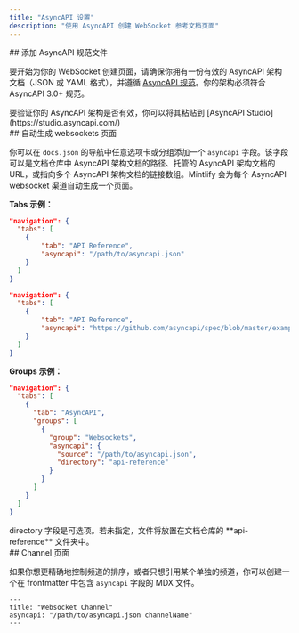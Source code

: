 ```yaml
---
title: "AsyncAPI 设置"
description: "使用 AsyncAPI 创建 WebSocket 参考文档页面"
---
```


<div id="add-an-asyncapi-specification-file">
  ## 添加 AsyncAPI 规范文件
</div>

要开始为你的 WebSocket 创建页面，请确保你拥有一份有效的 AsyncAPI 架构文档（JSON 或 YAML 格式），并遵循 [AsyncAPI 规范](https://www.asyncapi.com/docs/reference/specification/v3.0.0)。你的架构必须符合 AsyncAPI 3.0+ 规范。

<Tip>
  要验证你的 AsyncAPI 架构是否有效，你可以将其粘贴到
  [AsyncAPI Studio](https://studio.asyncapi.com/)
</Tip>

<div id="auto-populate-websockets-pages">
  ## 自动生成 websockets 页面
</div>

你可以在 `docs.json` 的导航中任意选项卡或分组添加一个 `asyncapi` 字段。该字段可以是文档仓库中 AsyncAPI 架构文档的路径、托管的 AsyncAPI 架构文档的 URL，或指向多个 AsyncAPI 架构文档的链接数组。Mintlify 会为每个 AsyncAPI websocket 渠道自动生成一个页面。

**Tabs 示例：**

<CodeGroup>

```json Local File {5}
"navigation": {
  "tabs": [
    {
        "tab": "API Reference",
        "asyncapi": "/path/to/asyncapi.json"
    }
  ]
}

```

```json Remote URL {5}
"navigation": {
  "tabs": [
    {
        "tab": "API Reference",
        "asyncapi": "https://github.com/asyncapi/spec/blob/master/examples/simple-asyncapi.yml"
    }
  ]
}
```

</CodeGroup>

**Groups 示例：**

```json {8-11}
"navigation": {
  "tabs": [
    {
      "tab": "AsyncAPI",
      "groups": [
        {
          "group": "Websockets",
          "asyncapi": {
            "source": "/path/to/asyncapi.json",
            "directory": "api-reference"
          }
        }
      ]
    }
  ]
}
```

<Note>
  directory 字段是可选项。若未指定，文件将放置在文档仓库的
  **api-reference** 文件夹中。
</Note>

<div id="channel-page">
  ## Channel 页面
</div>

如果你想更精确地控制频道的排序，或者只想引用某个单独的频道，你可以创建一个在 frontmatter 中包含 `asyncapi` 字段的 MDX 文件。

```mdx
---
title: "Websocket Channel"
asyncapi: "/path/to/asyncapi.json channelName"
---
```